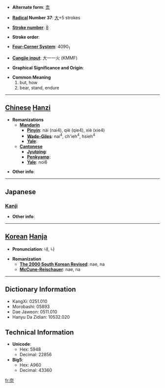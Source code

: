* '''Alternate form''': [[柰]]

* '''[[Wiktionary:Chinese radical index| Radical]] Number 37''': [[Wiktionary:Chinese radical index 大|大]]+5 strokes

* '''[[Wiktionary:Chinese total strokes index|Stroke number]]''': [[Wiktionary:Chinese total strokes index 8|8]]

* '''Stroke order''': 

* '''[[Wiktionary:Chinese four corner index|Four-Corner System]]''': 4090<sub>1</sub>

* '''[[Wiktionary:Chinese Cangjie index|Cangjie input]]''': 大一一火 (KMMF)

* '''Graphical Significance and Origin''': 

* '''Common Meaning'''
*#but, how
*# bear, stand, endure


----

== [[Chinese]] [[Hanzi]] ==

* '''Romanizations'''
** '''[[Mandarin]]'''
*** '''[[Pinyin]]''': nài (nai4), qiè (qie4), xiè (xie4)
*** '''[[Wade-Giles]]''': nai<sup>4</sup>, ch'ieh<sup>4</sup>, hsieh<sup>4</sup>
*** '''[[Yale]]''': 
** '''[[Cantonese]]'''
*** '''[[Jyutping]]''':
*** '''[[Penkyamp]]''': 
*** '''[[Yale]]''': noi6

* '''Other info''': 

----

==Japanese==
===[[Kanji]]===
{{kanji|on readings=[[な]] (na), [[だい]] (dai)|kun readings=[[からなし]] (karanashi)}}

* '''Other info''':  

----

== [[Korean]] [[Hanja]] ==

* '''Pronunciation''': 내, 나

* '''Romanization'''
** '''[[The 2000 South Korean Revised Romanization|The 2000 South Korean Revised]]''': nae, na
** '''[[McCune-Reischauer]]''': nae, na

----

== Dictionary Information ==

* KangXi: 0251.010
* Morobashi: 05893
* Dae Jaweon: 0511.010
* Hanyu Da Zidian: 10532.020

== Technical Information ==

* '''Unicode''':
** Hex: 5948
** Decimal: 22856
* '''Big5''':
** Hex: A960
** Decimal: 43360

[[fr:奈]]